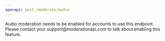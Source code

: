 ```yaml
---
openapi: post /moderate/audio
---
```


<Note>
  Audio moderation needs to be enabled for accounts to use this endpoint. Please
  contact your support@moderationapi.com to talk about enabling this feature.
</Note>
